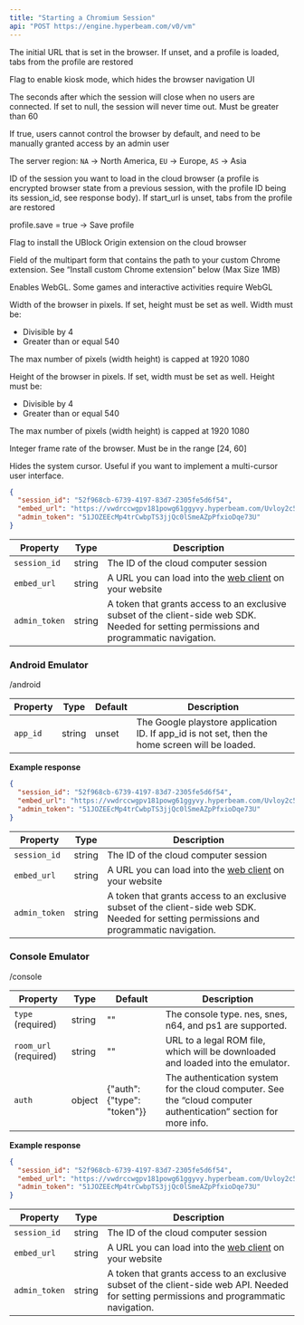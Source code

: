 ```yaml
---
title: "Starting a Chromium Session"
api: "POST https://engine.hyperbeam.com/v0/vm"
---
```


<Param body="start_url" type="string" default="about:blank">

The initial URL that is set in the browser. If unset, and a profile is loaded, tabs from the profile are restored

</Param>

<Param body="kiosk" type="boolean" default={false}>

Flag to enable kiosk mode, which hides the browser navigation UI

</Param>

<Param body="offline_timeout" type="nullable, number" default={3600}>

The seconds after which the session will close when no users are connected. If set to null, the session will never time out. Must be greater than 60

</Param>

<Param body="control_disable_default" type="boolean" default={false}>

If true, users cannot control the browser by default, and need to be manually granted access by an admin user

</Param>

<Param body="region" type="string" default="NA">

The server region: `NA` → North America, `EU` → Europe, `AS` → Asia

</Param>

<Param body="profile.load" type="string">

ID of the session you want to load in the cloud browser (a profile is encrypted browser state from a previous session, with the profile ID being its session_id, see response body). If start_url is unset, tabs from the profile are restored

</Param>

<Param body="profile.save" type="string">

profile.save = true → Save profile

</Param>

<Param body="ublock" type="boolean" default={false}>

Flag to install the UBlock Origin extension on the cloud browser

</Param>

<Param body="extension.field" type="string">

Field of the multipart form that contains the path to your custom Chrome extension. See “Install custom Chrome extension” below (Max Size 1MB)

</Param>

<Param body="webgl" type="boolean" default={false}>

Enables WebGL. Some games and interactive activities require WebGL

</Param>

<Param body="width" type="number" default={1280}>

Width of the browser in pixels. If set, height must be set as well. Width must be:

- Divisible by 4
- Greater than or equal 540

The max number of pixels (width height) is capped at 1920 1080

</Param>

<Param body="height" type="number" default={720}>

Height of the browser in pixels. If set, width must be set as well. Height must be:

- Divisible by 4
- Greater than or equal 540

The max number of pixels (width height) is capped at 1920 1080

</Param>

<Param body="fps" type="number" default={24}>

Integer frame rate of the browser. Must be in the range [24, 60]

</Param>

<Param body="hide_cursor" type="boolean" default={false}>

Hides the system cursor. Useful if you want to implement a multi-cursor user interface.

</Param>

<ResponseExample>

```json Example response
{
  "session_id": "52f968cb-6739-4197-83d7-2305fe5d6f54",
  "embed_url": "https://vwdrccwgpv181powg61ggyvy.hyperbeam.com/Uvloy2c5QZeD1yMF_l1vVA?token=c8iw3SmQglOU0ugfLr3dWY2LalSKI_WOGUldEt8knbw",
  "admin_token": "51JOZEEcMp4trCwbpTS3jjQc0lSmeAZpPfxioDqe73U"
}
```

</ResponseExample>

| Property      | Type   | Description                                                                                                                               |
| ------------- | ------ | ----------------------------------------------------------------------------------------------------------------------------------------- |
| `session_id`  | string | The ID of the cloud computer session                                                                                                      |
| `embed_url`   | string | A URL you can load into the [web client](/web) on your website                                                                            |
| `admin_token` | string | A token that grants access to an exclusive subset of the client-side web SDK. Needed for setting permissions and programmatic navigation. |

### Android Emulator

<RequestSimple method="POST">/android</RequestSimple>

| Property | Type   | Default | Description                                                                                     |
| -------- | ------ | ------- | ----------------------------------------------------------------------------------------------- |
| `app_id` | string | unset   | The Google playstore application ID. If app_id is not set, then the home screen will be loaded. |

**Example response**

```json
{
  "session_id": "52f968cb-6739-4197-83d7-2305fe5d6f54",
  "embed_url": "https://vwdrccwgpv181powg61ggyvy.hyperbeam.com/Uvloy2c5QZeD1yMF_l1vVA?token=c8iw3SmQglOU0ugfLr3dWY2LalSKI_WOGUldEt8knbw",
  "admin_token": "51JOZEEcMp4trCwbpTS3jjQc0lSmeAZpPfxioDqe73U"
}
```

| Property      | Type   | Description                                                                                                                               |
| ------------- | ------ | ----------------------------------------------------------------------------------------------------------------------------------------- |
| `session_id`  | string | The ID of the cloud computer session                                                                                                      |
| `embed_url`   | string | A URL you can load into the [web client](/web) on your website                                                                            |
| `admin_token` | string | A token that grants access to an exclusive subset of the client-side web SDK. Needed for setting permissions and programmatic navigation. |

### Console Emulator

<RequestSimple method="POST">/console</RequestSimple>

| Property              | Type   | Default                     | Description                                                                                                      |
| --------------------- | ------ | --------------------------- | ---------------------------------------------------------------------------------------------------------------- |
| `type` (required)     | string | ""                          | The console type. nes, snes, n64, and ps1 are supported.                                                         |
| `room_url` (required) | string | ""                          | URL to a legal ROM file, which will be downloaded and loaded into the emulator.                                  |
| `auth`                | object | {"auth": {"type": "token"}} | The authentication system for the cloud computer. See the “cloud computer authentication” section for more info. |

**Example response**

```json
{
  "session_id": "52f968cb-6739-4197-83d7-2305fe5d6f54",
  "embed_url": "https://vwdrccwgpv181powg61ggyvy.hyperbeam.com/Uvloy2c5QZeD1yMF_l1vVA?token=c8iw3SmQglOU0ugfLr3dWY2LalSKI_WOGUldEt8knbw",
  "admin_token": "51JOZEEcMp4trCwbpTS3jjQc0lSmeAZpPfxioDqe73U"
}
```

| Property      | Type   | Description                                                                                                                               |
| ------------- | ------ | ----------------------------------------------------------------------------------------------------------------------------------------- |
| `session_id`  | string | The ID of the cloud computer session                                                                                                      |
| `embed_url`   | string | A URL you can load into the [web client](/web) on your website                                                                            |
| `admin_token` | string | A token that grants access to an exclusive subset of the client-side web API. Needed for setting permissions and programmatic navigation. |

